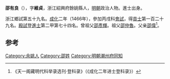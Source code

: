 '''邵有良'''（{{bd|1433年||？}}），字'''維貞'''，浙江紹興府餘姚縣人，[[明朝|明朝]]政治人物。進士出身。

浙江鄉試第五十九名。[[成化|成化]]二年（1466年），參加丙戌科[[會試|會試]]，得[[貢士|貢士]]第一百二十九名。[[殿試|殿試]]登[[進士|進士]]第二甲第七十四名。曾祖父[[邵彥輝|邵彥輝]]。祖父[[邵仲魯|邵仲魯]]。父亲[[邵偉|邵偉]]<ref>《天一阁藏明代科举录选刊·登科录》（《成化二年进士登科录》）</ref>。

==参考==
{{reflist}}
{{明朝人物小作品}}
{{成化二年丙戌科殿試金榜}}

[[Category:余姚人|Category:余姚人]]
[[Category:邵姓|Category:邵姓]]
[[Category:明朝潮州府同知|Category:明朝潮州府同知]]